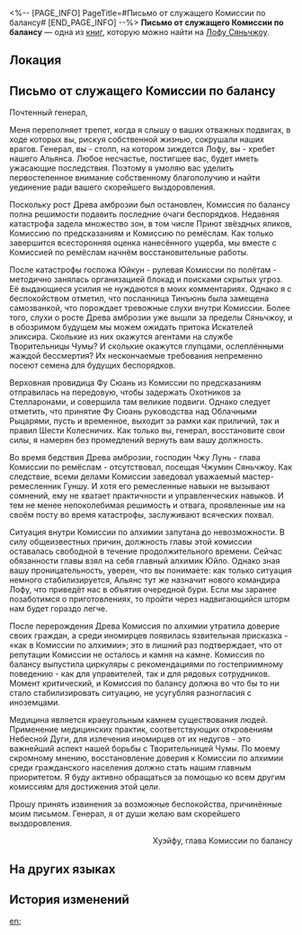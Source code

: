<%-- [PAGE_INFO]
PageTitle=#Письмо от служащего Комиссии по балансу#
[END_PAGE_INFO] --%>
{{Дополнить}}
{{Книга Инфобокс
|id           = 279
|Название     = 
|Изображение  = Иконка письма.png
|Мир          = Лофу Сяньчжоу
|Томов        = 1
|Автор        = <!--нужно добавить-->
|Описание     = Письмо из Комиссии по балансу генералу Цзин Юаню.
|Том1         = {{tx}}
|Источник1    = {{tx|Отсутствует источник}}
|Персонажи    = 
|Фракции      = 
}}
'''Письмо от служащего Комиссии по балансу''' — одна из [[Книги|книг]], которую можно найти на [[Лофу Сяньчжоу]].

==Локация==
{{Отметка карты|<!--название карты-->|<!--id отметки-->}}

==Письмо от служащего Комиссии по балансу==
Почтенный генерал,

Меня переполняет трепет, когда я слышу о ваших отважных подвигах, в ходе которых вы, рискуя собственной жизнью, сокрушали наших врагов. Генерал, вы - столп, на котором зиждется Лофу, вы - хребет нашего Альянса. Любое несчастье, постигшее вас, будет иметь ужасающие последствия. Поэтому я умоляю вас уделить первостепенное внимание собственному благополучию и найти уединение ради вашего скорейшего выздоровления.

Поскольку рост Древа амброзии был остановлен, Комиссия по балансу полна решимости подавить последние очаги беспорядков. Недавняя катастрофа задела множество зон, в том числе Приют звёздных яликов, Комиссию по предсказаниям и Комиссию по ремёслам. Как только завершится всесторонняя оценка нанесённого ущерба, мы вместе с Комиссией по ремёслам начнём восстановительные работы.

После катастрофы госпожа Юйкун - рулевая Комиссии по полётам - методично занялась организацией блокад и поисками скрытых угроз. Её выдающиеся усилия не нуждаются в моих комментариях. Однако я с беспокойством отметил, что посланница Тинъюнь была замещена самозванкой, что порождает тревожные слухи внутри Комиссии. Более того, слухи о росте Древа амброзии уже вышли за пределы Сяньчжоу, и в обозримом будущем мы можем ожидать притока Искателей эликсира. Сколькие из них окажутся агентами на службе Творительницы Чумы? И сколькие окажутся глупцами, ослеплёнными жаждой бессмертия? Их нескончаемые требования непременно посеют семена для будущих беспорядков.

Верховная провидица Фу Сюань из Комиссии по предсказаниям отправилась на передовую, чтобы задержать Охотников за Стелларонами, и совершила там великие подвиги. Однако следует отметить, что принятие Фу Сюань руководства над Облачными Рыцарями, пусть и временное, выходит за рамки как приличий, так и правил Шести Колесничих. Как только вы, генерал, восстановите свои силы, я намерен без промедлений вернуть вам вашу должность.

Во время бедствия Древа амброзии, господин Чжу Лунь - глава Комиссии по ремёслам - отсутствовал, посещая Чжумин Сяньчжоу. Как следствие, всеми делами Комиссии заведовал уважаемый мастер-ремесленник Гуншу. И хотя его ремесленные навыки не вызывают сомнений, ему не хватает практичности и управленческих навыков. И тем не менее непоколебимая решимость и отвага, проявленные им на своём посту во время катастрофы, заслуживают всяческих похвал.

Ситуация внутри Комиссии по алхимии запутана до невозможности. В силу общеизвестных причин, должность главы этой комиссии оставалась свободной в течение продолжительного времени. Сейчас обязанности главы взял на себя главный алхимик Юйло. Однако зная вашу проницательность, уверен, что вы понимаете: как только ситуация немного стабилизируется, Альянс тут же назначит нового командира Лофу, что приведёт нас в объятия очередной бури. Если мы заранее позаботимся о приготовлениях, то пройти через надвигающийся шторм нам будет гораздо легче.

После перерождения Древа Комиссия по алхимии утратила доверие своих граждан, а среди иномирцев появилась язвительная присказка - «как в Комиссии по алхимии»; это в лишний раз подтверждает, что от репутации Комиссии не осталось и камня на камне. Комиссия по балансу выпустила циркуляры с рекомендациями по гостеприимному поведению - как для управителей, так и для рядовых сотрудников. Момент критический, и Комиссия по балансу должна во что бы то ни стало стабилизировать ситуацию, не усугубляя разногласия с иноземцами.

Медицина является краеугольным камнем существования людей. Применение медицинских практик, соответствующих откровениям Небесной Дуги, для излечения иномирцев от их недугов - это важнейший аспект нашей борьбы с Творительницей Чумы. По моему скромному мнению, восстановление доверия к Комиссии по алхимии среди гражданского населения должно стать нашим главным приоритетом. Я буду активно обращаться за помощью ко всем другим комиссиям для достижения этой цели.

Прошу принять извинения за возможные беспокойства, причинённые моим письмом. Генерал, я от души желаю вам скорейшего выздоровления.

<div align="right">Хуэйфу, глава Комиссии по балансу</div>

==На других языках==
{{На других языках
|en   = Correspondence From Realm-Keeping Commissioner
|zhs  = 来自地衡司司衡的信函
|zht  = 來自地衡司司衡的信函
|ja   = 地衡司司衡からの手紙
|ko   = 지형사 사형이 보낸 편지
|es   = Correspondencia del comisionado de Administración del Territorio
|fr   = Missive du responsable de la Commission du maintien de l'ordre
|ru   = Письмо от служащего Комиссии по балансу
|th   = จดหมายจากผู้ตรวจการณ์ Realm-Keeping Commission
|vi   = Thư Đến Từ Sở Địa Hành
|de   = Korrespondenz des Beauftragten der Verwaltungskommission
|id   = Surat dari Petugas Realm-Keeping Commission
|pt   = Correspondência do Comissário de Manutenção do Reino
}}

==История изменений==
{{История изменений|3.5}}

[[en:]]